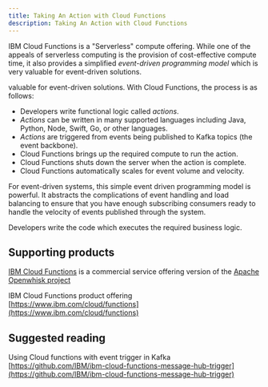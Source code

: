```yaml
---
title: Taking An Action with Cloud Functions
description: Taking An Action with Cloud Functions
---
```


IBM Cloud Functions is a "Serverless" compute offering. While one of the appeals of serverless computing is the provision of cost-effective compute time, it also provides a simplified *event-driven programming model* which is very valuable for event-driven solutions.

valuable for event-driven solutions.
With Cloud Functions, the process is as follows:


* Developers write functional logic called *actions*.
* *Actions* can be written in many supported languages including Java, Python, Node, Swift, Go, or other languages.
* *Actions* are triggered from events being published to Kafka topics (the event backbone).
* Cloud Functions brings up the required compute to run the action.
* Cloud Functions shuts down the server when the action is complete.
* Cloud Functions automatically scales for event volume and velocity.

For event-driven systems, this simple event driven programming model is powerful.  It abstracts the complications of event handling and load balancing to ensure that you have enough subscribing consumers ready to handle the velocity of events published through the system.

Developers write the code which executes the required business logic.

## Supporting products

[IBM Cloud Functions](https://cloud.ibm.com/openwhisk) is a commercial service offering version of the [Apache Openwhisk project](https://openwhisk.apache.org)

IBM Cloud Functions product offering [https://www.ibm.com/cloud/functions](https://www.ibm.com/cloud/functions)

## Suggested reading

Using Cloud functions with event trigger in Kafka [https://github.com/IBM/ibm-cloud-functions-message-hub-trigger](https://github.com/IBM/ibm-cloud-functions-message-hub-trigger)
